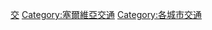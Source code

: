 {{Commonscat|Transport in Belgrade}}

[[Category:貝爾格勒|交]]
[[Category:塞爾維亞交通|Category:塞爾維亞交通]]
[[Category:各城市交通|Category:各城市交通]]